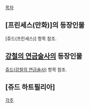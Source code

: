 [[목차]]

== [프린세스(만화)]의 등장인물 ==
[쥬드(프린세스)] 항목 참조.

== [[강철의 연금술사]]의 등장인물 ==
[[쥬드(강철의 연금술사)]] 항목 참조.

== [쥬드 하트필리아] ==

[[각주]]

